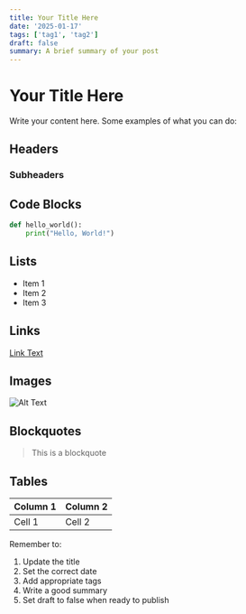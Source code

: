```yaml
---
title: Your Title Here
date: '2025-01-17'
tags: ['tag1', 'tag2']
draft: false
summary: A brief summary of your post
---
```


# Your Title Here

Write your content here. Some examples of what you can do:

## Headers

### Subheaders

## Code Blocks

```python
def hello_world():
    print("Hello, World!")
```

## Lists

- Item 1
- Item 2
- Item 3

## Links

[Link Text](https://example.com)

## Images

![Alt Text](/static/images/your-image.jpg)

## Blockquotes

> This is a blockquote

## Tables

| Column 1 | Column 2 |
| -------- | -------- |
| Cell 1   | Cell 2   |

Remember to:

1. Update the title
2. Set the correct date
3. Add appropriate tags
4. Write a good summary
5. Set draft to false when ready to publish
